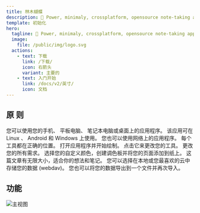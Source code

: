 ```yaml
---
title: 林木蝴蝶
description: 🎨 Power, minimaly, crossplatform, opensource note-taking app 🎨
template: 初始化
hero:
  tagline: 🎨 Power, minimaly, crossplatform, opensource note-taking app 🎨
  image:
    file: /public/img/logo.svg
  actions:
    - text: 下载
      link: /下载/
      icon: 右箭头
      variant: 主要的
    - text: 入门开始
      link: /docs/v2/英寸/
      icon: 文档
---
```



## 原 则

<CardGrid stagger>
	<Card title="Cross platform" icon="laptop">
		您可以使用您的手机、 平板电脑、 笔记本电脑或桌面上的应用程序。 该应用可在 Linux 、 Android 和 Windows 上使用。 您也可以使用网络上的应用程序。
	</Card>
	<Card title="Simple and intuitive" icon="puzzle">
		每个工具都在正确的位置。 打开应用程序并开始绘制。 点击它来更改您的工具。
	</Card>
	<Card title="Customizable" icon="pencil">
		更改您的所有需求。 选择您的自定义颜色，创建调色板并将您的页面添加到纸上。 这篇文章有无限大小，适合你的想法和笔记。
	</Card>
	<Card title="Choose where your data is stored" icon="open-book">
		您可以选择在本地或您最喜欢的云中存储您的数据 (webdav)。 您也可以将您的数据导出到一个文件并再次导入。
	</Card>
</CardGrid>

## 功能

![主视图](@assets/img/main.png)

<CardGrid stagger>
	<Card title="Let your ideas flow on an infinite canvas">
	</Card>
	<Card title="Use your pen, markdown or rich text to let your ideas flow">
	</Card>
	<Card title="Load PDF, SVG, PNG and more files into your notes or take pictures from the camera">
	</Card>
	<Card title="Structure your notes by adding areas and waypoints or use multiple pages">
	</Card>
</CardGrid>

<LinkCard title="Download today" href="/downloads/" />
